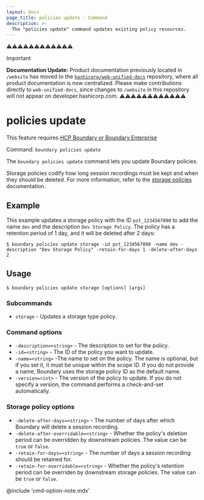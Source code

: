 ```yaml
---
layout: docs
page_title: policies update - Command
description: >-
  The "policies update" command updates existing policy resources.
---
```


⚠️⚠️⚠️⚠️⚠️⚠️⚠️⚠️⚠️⚠️⚠️⚠️
> [!IMPORTANT]  
> **Documentation Update:** Product documentation previously located in `/website` has moved to the [`hashicorp/web-unified-docs`](https://github.com/hashicorp/web-unified-docs) repository, where all product documentation is now centralized. Please make contributions directly to `web-unified-docs`, since changes to `/website` in this repository will not appear on developer.hashicorp.com.
⚠️⚠️⚠️⚠️⚠️⚠️⚠️⚠️⚠️⚠️⚠️⚠️

# policies update

<EnterpriseAlert product="boundary">This feature requires <a href="https://www.hashicorp.com/products/boundary">HCP Boundary or Boundary Enterprise</a></EnterpriseAlert>

Command: `boundary policies update`

The `boundary policies update` command lets you update Boundary policies.

Storage policies codify how long session recordings must be kept and when they should be deleted.
For more information, refer to the [storage policies](/boundary/docs/domain-model/storage-policy) documentation.

## Example

This example updates a storage policy with the ID `pst_1234567890` to add the name `dev` and the description `Dev Storage Policy`.
The policy has a retention period of 1 day, and it will be deleted after 2 days:

```shell-session
$ boundary policies update storage -id pst_1234567890 -name dev -description "Dev Storage Policy" -retain-for-days 1 -delete-after-days 2
```

## Usage

<CodeBlockConfig hideClipboard>

```shell-session
$ boundary policies update storage [options] [args]
```

</CodeBlockConfig>

### Subcommands

- `storage` - Updates a storage type policy.

### Command options

- `-description=<string>` - The description to set for the policy.
- `-id=<string>` - The ID of the policy you want to update.
- `-name=<string>` -The name to set on the policy.
The name is optional, but if you set it, it must be unique within the scope ID.
If you do not provide a name, Boundary uses the storage policy ID as the default name.
- `-version=<int>` - The version of the policy to update.
If you do not specify a version, the command performs a check-and-set automatically.

### Storage policy options

- `-delete-after-days=<string>` - The number of days after which Boundary will delete a session recording.
- `-delete-after-overridable=<string>` - Whether the policy's deletion period can be overridden by downstream policies.
The value can be `true` or `false`.
- `-retain-for-days=<string>` - The number of days a session recording should be retained for.
- `-retain-for-overridable=<string>` - Whether the policy's retention period can be overriden by downstream storage policies.
The value can be `true` or `false`.

@include 'cmd-option-note.mdx'